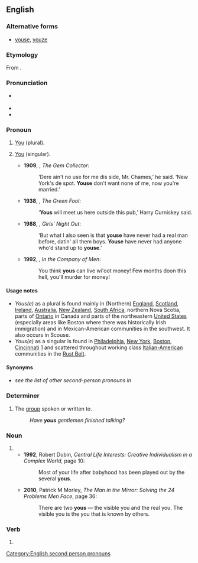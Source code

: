 {{also|you's}}
==English==

===Alternative forms===
* {{qualifier|pronoun}} [[youse]], [[youze]]

===Etymology===
From {{suffix|en|you|s|gloss2=''plural suffix''}}.

===Pronunciation===
* {{a|UK}} {{IPA|/juːz/|/jəz/|lang=en}}
* {{audio|en-au-yous.ogg|Audio (AU)|lang=en}}
* {{rhymes|uːz|lang=en}}

===Pronoun===
{{en-pronoun}}

# {{lb|en|dialectal|chiefly|AU|NZ|South Africa|New York City|New Jersey|Philadelphia|Boston|New England|Northeastern United States|Chicago|Cincinnati|Liverpool|Cape Breton|Ireland|Scotland|Michigan}} [[you|You]] (plural). {{defdate|from 19th c.}}
# {{lb|en|dialectal}} [[you|You]] (singular).
#* '''1909''', {{w|PG Wodehouse}}, ''The Gem Collector'':
#*: ‘Dere ain't no use for me dis side, Mr. Chames,’ he said. ‘New York's de spot. '''Youse''' don't want none of me, now you're married.’
#* '''1938''', {{w|Patrick Kavanagh}}, ''The Green Fool'':
#*: ‘'''Yous''' will meet us here outside this pub,’ Harry Curniskey said.
#* '''1988''', {{w|Kathy Lette}}, ''Girls' Night Out'':
#*: ‘But what I also seen is that '''youse''' have never had a real man before, datin' all them boys. '''Youse''' have never had anyone who'd stand up to '''youse'''.’
#* '''1992''', {{w|Edward Bond}}, ''In the Company of Men'':
#*: You think '''yous''' can live wi'oot money! Few months doon this hell, you'll murder for money!

====Usage notes====
* ''Yous(e)'' as a plural is found mainly in (Northern) [[England]], [[Scotland]], [[Ireland]], [[Australia]], [[New Zealand]], [[South Africa]], northern Nova Scotia, parts of [[Ontario]] in Canada and parts of the northeastern [[United States]] (especially areas like Boston where there was historically Irish immigration) and in Mexican-American communities in the southwest. It also occurs in Scouse.
* ''Yous(e)'' as a singular is found in [[Philadelphia]], [[New York]], [[Boston]], [[Cincinnati]] [http://www.cincinnatimagazine.com/article/how-to-speak-cincinnatiese/] and scattered throughout working class [[Italian-American]] communities in the [[Rust Belt]].

====Synonyms====
* ''see the list of other second-person pronouns in'' '''{{m|en|you}}'''

===Determiner===
{{en-det}}

# The [[group]] spoken or written to.
#: ''Have '''yous''' gentlemen finished talking?''

===Noun===
{{head|en|noun plural form}}

# {{plural of|you|lang=en}}
#* '''1992''', Robert Dubin, ''Central Life Interests: Creative Individualism in a Complex World'', page 10:
#*: Most of your life after babyhood has been played out by the several '''yous'''.
#* '''2010''', Patrick M Morley, ''The Man in the Mirror: Solving the 24 Problems Men Face'', page 36:
#*: There are two '''yous''' — the visible you and the real you. The visible you is the you that is known by others.

===Verb===
{{head|en|verb form}}

# {{en-third-person singular of|you}}

[[Category:English second person pronouns]]